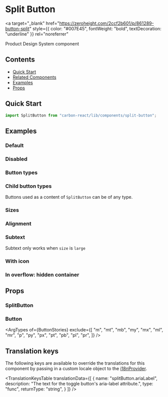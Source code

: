 


<Meta title="Split Button" of={SplitButtonStories} />

# Split Button

<a
  target="_blank"
  href="https://zeroheight.com/2ccf2b601/p/861289-button-split"
  style={{ color: "#007E45", fontWeight: "bold", textDecoration: "underline" }}
  rel="noreferrer"
>
  Product Design System component
</a>

## Contents

- [Quick Start](#quick-start)
- [Related Components](#related-components)
- [Examples](#examples)
- [Props](#props)

## Quick Start

```javascript
import SplitButton from "carbon-react/lib/components/split-button";
```

## Examples

### Default

<Canvas of={SplitButtonStories.Default} />

### Disabled

<Canvas of={SplitButtonStories.Disabled} />

### Button types

<Canvas of={SplitButtonStories.ButtonTypes} />

### Child button types

Buttons used as a content of `SplitButton` can be of any type.

<Canvas of={SplitButtonStories.ChildButtonTypes} />

### Sizes

<Canvas of={SplitButtonStories.Sizes} />

### Alignment

<Canvas of={SplitButtonStories.Align} />

### Subtext

Subtext only works when `size` is `large`

<Canvas of={SplitButtonStories.Subtext} />

### With icon

<Canvas of={SplitButtonStories.WithIcon} />

### In overflow: hidden container

<Canvas of={SplitButtonStories.InOverflowHiddenContainer} />

## Props

### SplitButton

<ArgTypes of={SplitButtonStories} />

### Button

<ArgTypes
  of={ButtonStories}
  exclude={[
    "m",
    "mt",
    "mb",
    "my",
    "mx",
    "ml",
    "mr",
    "p",
    "py",
    "px",
    "pt",
    "pb",
    "pl",
    "pr",
  ]}
/>

## Translation keys

The following keys are available to override the translations for this component by passing in a custom locale object to the
[i18nProvider](../?path=/docs/documentation-i18n--docs).

<TranslationKeysTable
  translationData={[
    {
      name: "splitButton.ariaLabel",
      description:
        "The text for the toggle button's aria-label attribute.",
      type: "func",
      returnType: "string",
    }
  ]}
/>